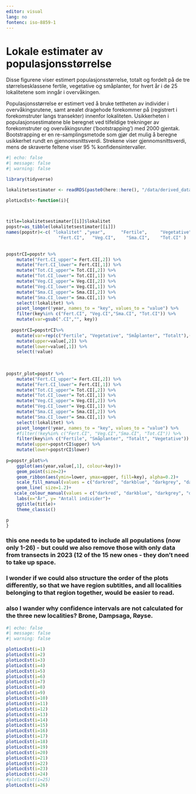 ```yaml
---
editor: visual
lang: no
fontenc: iso-8859-1
---
```


# Lokale estimater av populasjonsstørrelse {#sec-local}

Disse figurene viser estimert populasjonsstørrelse, totalt og fordelt på de tre størrelsesklassene fertile, vegetative og småplanter, for hvert år i de 25 lokalitetene som inngår i overvåkingen.

Populasjonsstørrelse er estimert ved å bruke tettheten av individer i overvåkingsrutene, samt arealet dragehode forekommer på (registrert i forekomstruter langs transekter) innenfor lokaliteten. Usikkerheten i populasjonsestimatene ble beregnet ved tilfeldige trekninger av forekomstruter og overvåkingsruter (‘bootstrapping’) med 2000 gjentak. Bootstrapping er en re-samplingsmetode som gjør det mulig å beregne usikkerhet rundt en gjennomsnittsverdi. Strekene viser gjennomsnittsverdi, mens de skraverte feltene viser 95 % konfidensintervaller.

```r
#| echo: false
#| message: false
#| warning: false

library(tidyverse)

lokalitetsestimater <- readRDS(paste0(here::here(), "/data/derived_data/lokalitetsestimater.RDS"))

plotLocEst<-function(i){
  


title=lokalitetsestimater[[i]]$lokalitet
popstr=as_tibble(lokalitetsestimater[[i]])
names(popstr)<-c( "lokalitet" ,"year",      "Fertile",     "Vegetative",      "Småplanter",      "Totalt",     
                    "Fert.CI",   "Veg.CI",    "Sma.CI",    "Tot.CI" )
  
  
popstrCI=popstr %>% 
    mutate("Fert.CI_upper"= Fert.CI[,2]) %>% 
    mutate("Fert.CI_lower"= Fert.CI[,1]) %>% 
    mutate("Tot.CI_upper"= Tot.CI[,2]) %>% 
    mutate("Tot.CI_lower"= Tot.CI[,1]) %>%
    mutate("Veg.CI_upper"= Veg.CI[,2]) %>% 
    mutate("Veg.CI_lower"= Veg.CI[,1]) %>%
    mutate("Sma.CI_upper"= Sma.CI[,2]) %>% 
    mutate("Sma.CI_lower"= Sma.CI[,1]) %>%
    select(!lokalitet) %>% 
    pivot_longer(!year, names_to = "key", values_to = "value") %>% 
    filter(key%in% c("Fert.CI", "Veg.CI","Sma.CI", "Tot.CI")) %>% 
    mutate(var=gsub(".CI","", key))
  
  popstrCI=popstrCI%>% 
    mutate(var=rep(c("Fertile", "Vegetative", "Småplanter", "Totalt"),(dim(popstrCI)[1]/4))) %>% 
    mutate(upper=value[,2]) %>% 
    mutate(lower=value[,1]) %>% 
    select(!value)
    
  
  
popstr_plot=popstr %>% 
    mutate("Fert.CI_upper"= Fert.CI[,2]) %>% 
    mutate("Fert.CI_lower"= Fert.CI[,1]) %>% 
    mutate("Tot.CI_upper"= Tot.CI[,2]) %>% 
    mutate("Tot.CI_lower"= Tot.CI[,1]) %>%
    mutate("Veg.CI_upper"= Veg.CI[,2]) %>% 
    mutate("Veg.CI_lower"= Veg.CI[,1]) %>%
    mutate("Sma.CI_upper"= Sma.CI[,2]) %>% 
    mutate("Sma.CI_lower"= Sma.CI[,1]) %>%
    select(!lokalitet) %>% 
    pivot_longer(!year, names_to = "key", values_to = "value") %>%
    #filter(!key%in% c("Fert.CI", "Veg.CI","Sma.CI", "Tot.CI")) %>% 
    filter(key%in% c("Fertile", "Småplanter", "Totalt", "Vegetative")) %>% 
    mutate(upper=popstrCI$upper) %>% 
    mutate(lower=popstrCI$lower)
  
p=popstr_plot%>% 
    ggplot(aes(year,value[,1], colour=key))+
    geom_point(size=2)+
    geom_ribbon(aes(ymin=lower, ymax=upper, fill=key), alpha=0.2)+
    scale_fill_manual(values = c("darkred", "darkblue", "darkgrey", "darkgreen"), guide="none")+
    geom_line( size=1.2)+
   scale_colour_manual(values = c("darkred", "darkblue", "darkgrey", "darkgreen"))+
    labs(x="År", y= "Antall individer")+
    ggtitle(title)+
    theme_classic()

p
}

```
### this one needs to be updated to include all populations (now only 1-26) - but could we also remove those with only data from transects in 2023 (12 of the 15 new ones - they don't need to take up space. 
### I wonder if we could also structure the order of the plots differently, so that we have region subtitles, and all localities belonging to that region together, would be easier to read. 
### also I wander why confidence intervals are not calculated for the three new localities? Brone, Dampsaga, Røyse. 

```r
#| echo: false
#| message: false
#| warning: false

plotLocEst(i=1)
plotLocEst(i=2)
plotLocEst(i=3)
plotLocEst(i=4)
plotLocEst(i=5)
plotLocEst(i=6)
plotLocEst(i=7)
plotLocEst(i=8)
plotLocEst(i=9)
plotLocEst(i=10)
plotLocEst(i=11)
plotLocEst(i=12)
plotLocEst(i=13)
plotLocEst(i=14)
plotLocEst(i=15)
plotLocEst(i=16)
plotLocEst(i=17)
plotLocEst(i=18)
plotLocEst(i=19)
plotLocEst(i=20)
plotLocEst(i=21)
plotLocEst(i=22)
plotLocEst(i=23)
plotLocEst(i=24)
#plotLocEst(i=25)
plotLocEst(i=26)


```
